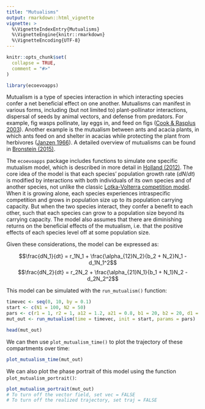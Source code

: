 ```yaml
---
title: "Mutualisms"
output: rmarkdown::html_vignette
vignette: >
  %\VignetteIndexEntry{Mutualisms}
  %\VignetteEngine{knitr::rmarkdown}
  %\VignetteEncoding{UTF-8}
---
```


```r
knitr::opts_chunk$set(
  collapse = TRUE,
  comment = "#>"
)
```

```r
library(ecoevoapps)
```

Mutualism is a type of species interaction in which interacting species confer a net beneficial effect on one another. Mutualisms can manifest in various forms, including (but not limited to) plant-pollinator interactions, dispersal of seeds by animal vectors, and defense from predators. For example, fig wasps pollinate, lay eggs in, and feed on figs ([Cook & Rasplus 2003](https://doi.org/10.1016/S0169-5347(03)00062-4)). Another example is the mutualism between ants and acacia plants, in which ants feed on and shelter in acacias while protecting the plant from herbivores ([Janzen 1966](https://doi.org/10.2307/2406628)). A detailed overview of mutualisms can be found in [Bronstein (2015)](https://doi.org/10.1093/acprof:oso/9780199675654.001.0001).

The `ecoevoapps` package includes functions to simulate one specific mutualism model, which is described in more detail in [Holland (2012)](https://www.nature.com/scitable/knowledge/library/population-dynamics-of-mutualism-61656069/). The core idea of the model is that each species' population growth rate ($dN/dt$) is modified by interactions with both individuals of its own species and of another species, not unlike the classic [Lotka-Volterra competition model](https://ecoevoapps.shinyapps.io/lotka_volterra_competition/). When it is growing alone, each species experiences intraspecific competition and grows in population size up to its population carrying capacity. But when the two species interact, they confer a benefit to each other, such that each species can grow to a population size beyond its carrying capacity. The model also assumes that there are diminishing returns on the beneficial effects of the mutualism, i.e. that the positive effects of each species level off at some population size. 

Given these considerations, the model can be expressed as:

$$\frac{dN_1}{dt} = r_1N_1 + \frac{\alpha_{12}N_2}{b_2 + N_2}N_1 - d_1N_1^2$$
$$\frac{dN_2}{dt} = r_2N_2 + \frac{\alpha_{21}N_1}{b_1 + N_1}N_2 - d_2N_2^2$$

This model can be simulated with the `run_mutualism()` function:

```r
timevec <- seq(0, 10, by = 0.1)
start <- c(N1 = 100, N2 = 50)
pars <- c(r1 = 1, r2 = 1, a12 = 1.2, a21 = 0.8, b1 = 20, b2 = 20, d1 = 0.04, d2 = 0.02)
mut_out <- run_mutualism(time = timevec, init = start, params = pars)

head(mut_out)
```

We can then use `plot_mutualism_time()` to plot the trajectory of these compartments over time:

```r
plot_mutualism_time(mut_out)
```

We can also plot the phase portrait of this model using the function `plot_mutualism_portrait()`:

```r
plot_mutualism_portrait(mut_out)
# To turn off the vector field, set vec = FALSE
# To turn off the realized trajectory, set traj = FALSE
```
